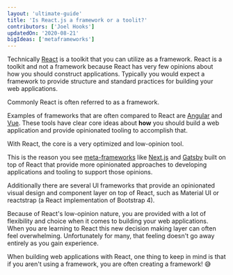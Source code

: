 ```yaml
---
layout: 'ultimate-guide'
title: 'Is React.js a framework or a toolit?'
contributors: ['Joel Hooks']
updatedOn: '2020-08-21'
bigIdeas: ['metaframeworks']
---
```


Technically [React](/learn/react) is a toolkit that you can utilize as a framework. React is a toolkit and not a framework because React has very few opinions about how you should construct applications. Typically you would expect a framework to provide structure and standard practices for building your web applications.

Commonly React is often referred to as a framework.

Examples of frameworks that are often compared to React are [Angular](/s/angular) and [Vue](/s/vue). These tools have clear core ideas about **how** you should build a web application and provide opinionated tooling to accomplish that.

With React, the core is a very optimized and low-opinion tool.

This is the reason you see [meta-frameworks](/learn/react/metaframeworks) like [Next.js](/s/next) and [Gatsby](/s/gatsby) built on top of React that provide more opinionated approaches to developing applications and tooling to support those opinions.

Additionally there are several UI frameworks that provide an opinionated visual design and component layer on top of React, such as Material UI or reactstrap (a React implementation of Bootstrap 4).

Because of React's low-opinion nature, you are provided with a lot of flexibility and choice when it comes to building your web applications. When you are learning to React this new decision making layer can often feel overwhelming. Unfortunately for many, that feeling doesn't go away entirely as you gain experience.

When building web applications with React, one thing to keep in mind is that if you aren't using a framework, you are often creating a framework! 😅

<Course slug="the-beginner-s-guide-to-react" />
